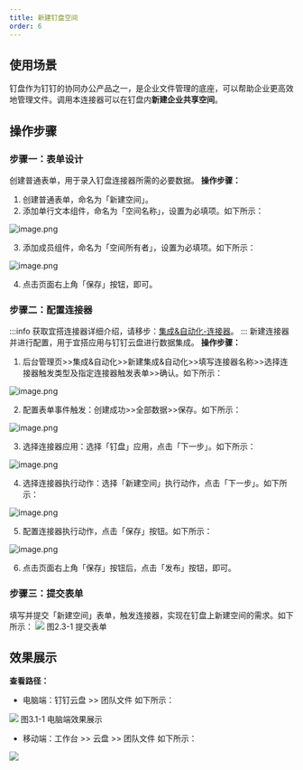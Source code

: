 ```yaml
---
title: 新建钉盘空间
order: 6
---
```

## 使用场景
钉盘作为钉钉的协同办公产品之一，是企业文件管理的底座，可以帮助企业更高效地管理文件。调用本连接器可以在钉盘内**新建企业共享空间**。
## 操作步骤
### 步骤一：表单设计
创建普通表单，用于录入钉盘连接器所需的必要数据。
**操作步骤：**

1. 创建普通表单，命名为「新建空间」。
1. 添加单行文本组件，命名为「空间名称」，设置为必填项。如下所示：

![image.png](https://img.alicdn.com/imgextra/i3/O1CN011hwogl1sVARI7uVEt_!!6000000005771-2-tps-1918-975.png)

3. 添加成员组件，命名为「空间所有者」，设置为必填项。如下所示：

![image.png](https://img.alicdn.com/imgextra/i3/O1CN01dxiFj8205XCPmtPgk_!!6000000006798-2-tps-1918-970.png)

4. 点击页面右上角「保存」按钮，即可。
### 步骤二：配置连接器
:::info
获取宜搭连接器详细介绍，请移步：[集成&自动化-连接器](https://www.yuque.com/yida/support/zevvr1?view=doc_embed)。
:::
新建连接器并进行配置，用于宜搭应用与钉钉云盘进行数据集成。
**操作步骤：**

1. 后台管理页>>集成&自动化>>新建集成&自动化>>填写连接器名称>>选择连接器触发类型及指定连接器触发表单>>确认。如下所示：

![image.png](https://img.alicdn.com/imgextra/i1/O1CN01K41CA61W9FwbthPsu_!!6000000002745-2-tps-1915-975.png)
​


2. 配置表单事件触发：创建成功>>全部数据>>保存。如下所示：

![image.png](https://img.alicdn.com/imgextra/i3/O1CN01xVYFQz1QbktWd6XA6_!!6000000001995-2-tps-1917-975.png)
​


3. 选择连接器应用：选择「钉盘」应用，点击「下一步」。如下所示：

![image.png](https://img.alicdn.com/imgextra/i3/O1CN01Kl7NQq1DgFmIQ5jTY_!!6000000000245-2-tps-1918-976.png)
​


4. 选择连接器执行动作：选择「新建空间」执行动作，点击「下一步」。如下所示：

![image.png](https://img.alicdn.com/imgextra/i2/O1CN01NYSwYk1HpByOWCmtO_!!6000000000806-2-tps-1918-976.png)
​


5. 配置连接器执行动作，点击「保存」按钮。如下所示：

![image.png](https://img.alicdn.com/imgextra/i1/O1CN01wLfEgK1EaaUgMNSZa_!!6000000000368-2-tps-1918-975.png)

6. 点击页面右上角「保存」按钮后，点击「发布」按钮，即可。
### 步骤三：提交表单
填写并提交「新建空间」表单，触发连接器，实现在钉盘上新建空间的需求。如下所示：
![](https://img.alicdn.com/imgextra/i4/O1CN01hV9n0A1vBsbkMXy5X_!!6000000006135-2-tps-1920-950.png)
图2.3-1 提交表单
## 效果展示
**查看路径：**

- 电脑端：钉钉云盘 >> 团队文件 如下所示：

![](https://img.alicdn.com/imgextra/i4/O1CN01HW3w4C1tMINj0LizW_!!6000000005887-2-tps-1920-1039.png)
图3.1-1 电脑端效果展示

- 移动端：工作台 >> 云盘 >> 团队文件 如下所示：

![](https://img.alicdn.com/imgextra/i1/O1CN01JXIjsx1Qaq6MJveJy_!!6000000001993-2-tps-857-992.png)
